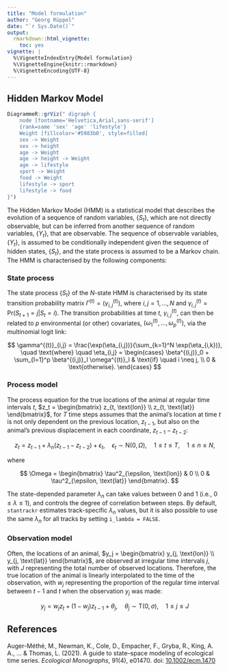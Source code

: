 ```yaml
---
title: "Model formulation"
author: "Georg Rüppel"
date: "`r Sys.Date()`"
output:
  rmarkdown::html_vignette:
    toc: yes
vignette: |
  %\VignetteIndexEntry{Model formulation}
  %\VignetteEngine{knitr::rmarkdown}
  %\VignetteEncoding{UTF-8}
---
```


## Hidden Markov Model

```r
DiagrammeR::grViz(" digraph {
	node [fontname='Helvetica,Arial,sans-serif']
    {rank=same 'sex' 'age' 'lifestyle'}
    Weight [fillcolor='#5983b0', style=filled]
    sex -> Weight
    sex -> height
    age -> Weight
    age -> height -> Weight
    age -> lifestyle
    sport -> Weight
    food -> Weight
    lifestyle -> sport
    lifestyle -> food
}")
```

The Hidden Markov Model (HMM) is a statistical model that describes the evolution of a sequence of random variables, $\{S_t\}$, which are not directly observable, but can be inferred from another sequence of random variables, $\{Y_t\}$, that are observable. The sequence of observable variables, $\{Y_t\}$, is assumed to be conditionally independent given the sequence of hidden states, $\{S_t\}$, and the state process is assumed to be a Markov chain. The HMM is characterised by the following components:

### State process

The state process $\{S_t\}$ of the $N$-state HMM is characterised by its state transition probability matrix $\Gamma^{(t)} = (\gamma^{(t)}_{i,j})$, where $i,j = 1, \dots, N$ and $\gamma^{(t)}_{i,j} = \text{Pr}(S_{t+1} = j|S_t = i)$.
The transition probabilities at time $t$, $\gamma^{(t)}_{i,j}$, can then be related to $p$ environmental (or other) covariates, $(\omega^{(t)}_1, \dots, \omega^{(t)}_p)$, via the multinomial logit link:

$$
\gamma^{(t)}_{i,j} = \frac{\exp(\eta_{i,j})}{\sum_{k=1}^N \exp(\eta_{i,k})}, 
    \quad \text{where} \quad \eta_{i,j} = 
    \begin{cases}
        \beta^{(i,j)}_0 + \sum_{l=1}^p \beta^{(i,j)}_l \omega^{(t)}_l & \text{if} \quad i \neq j, \\
        0 & \text{otherwise}.
    \end{cases}
$$

### Process model

The process equation for the true locations of the animal at regular time intervals $t$, $z_t = \begin{bmatrix} z_{t, \text{lon}} \\ z_{t, \text{lat}} \end{bmatrix}$, for $T$ time steps assumes that the animal's location at time $t$ is not only dependent on the previous location, $z_{t-1}$, but also on the animal's previous displacement in each coordinate, $z_{t-1} - z_{t-2}$:

$$
z_t = z_{t-1} + \lambda_n (z_{t-1} - z_{t-2}) + \epsilon_t, 
    \quad \epsilon_t \sim \text{N}(0, \Omega), 
    \quad 1 \leq t \leq T,
    \quad 1 \leq n \leq N,
$$

where

$$
\Omega = 
    \begin{bmatrix} 
        \tau^2_{\epsilon, \text{lon}} & 0 \\ 
        0 & \tau^2_{\epsilon, \text{lat}} 
    \end{bmatrix}.
$$

The state-depended parameter $\lambda_n$ can take values between 0 and 1 (i.e., $0 \leq \lambda \leq 1$), and controls the degree of correlation between steps.
By default, `stantrackr` estimates track-specific $\lambda_n$ values, but it is also possible to use the same $\lambda_n$ for all tracks by setting `i_lambda = FALSE`.


### Observation model

Often, the locations of an animal, $y_j = \begin{bmatrix} y_{j, \text{lon}} \\ y_{j, \text{lat}} \end{bmatrix}$, are observed at irregular time intervals $j$, with $J$ representing the total number of observed locations.
Therefore, the true location of the animal is linearly interpolated to the time of the observation, with $w_j$ representing the proportion of the regular time interval between $t-1$ and $t$ when the observation $y_j$ was made:

$$
y_j = w_j z_t + (1 - w_j) z_{t-1} + \theta_j, 
    \quad \theta_j \sim \text{T}(0, \sigma), 
    \quad 1 \leq j \leq J
$$

## References

Auger-Méthé, M., Newman, K., Cole, D., Empacher, F., Gryba, R., King, A. A., ... & Thomas, L. (2021). A guide to state–space modeling of ecological time series. *Ecological Monographs*, 91(4), e01470. doi: [10.1002/ecm.1470](https://doi.org/10.1002/ecm.1470)